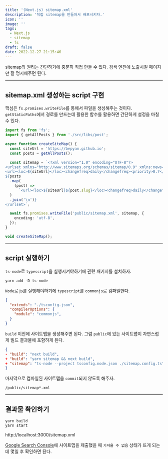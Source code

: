 ```yaml
---
title: '(Next.js) sitemap.xml'
description: '직접 sitemap을 만들어서 배포시키자.'
icon: ''
image: ''
tags:
  - Next.js
  - sitemap
  - fs
draft: false
date: 2022-12-27 21:15:46
---
```


sitemap의 원리는 간단하기에 충분히 직접 만들 수 있다.
검색 엔진에 노출시킬 페이지만 잘 명시해주면 된다.

---

## sitemap.xml 생성하는 script 구현

핵심은 `fs.promises.writeFile`를 통해서 파일을 생성해주는 것이다.
`getStaticPaths`에서 경로를 만드는데 활용한 함수를 활용하면 간단하게 설정을 마칠 수 있다.

```ts:sitemap.config.ts
import fs from 'fs';
import { getAllPosts } from './src/libs/post';

async function createSiteMap() {
  const siteUrl = 'https://bepyan.github.io';
  const posts = getAllPosts();

  const sitemap = `<?xml version="1.0" encoding="UTF-8"?>
<urlset xmlns="http://www.sitemaps.org/schemas/sitemap/0.9" xmlns:news="http://www.google.com/schemas/sitemap-news/0.9" xmlns:xhtml="http://www.w3.org/1999/xhtml" xmlns:mobile="http://www.google.com/schemas/sitemap-mobile/1.0" xmlns:image="http://www.google.com/schemas/sitemap-image/1.1" xmlns:video="http://www.google.com/schemas/sitemap-video/1.1">
<url><loc>${siteUrl}</loc><changefreq>daily</changefreq><priority>0.7</priority></url>
${posts
  .map(
    (post) =>
      `<url><loc>${siteUrl}${post.slug}</loc><changefreq>daily</changefreq><priority>0.7</priority></url>`,
  )
  .join('\n')}
</urlset>`;

  await fs.promises.writeFile('public/sitemap.xml', sitemap, {
    encoding: 'utf-8',
  });
}

void createSiteMap();
```

---

## script 실행하기

`ts-node`로 `typescript`을 실행시켜야하기에 관련 패키지를 설치하자.

```shell
yarn add -D ts-node
```

`Node`로 js를 실행해야하기에 `typescript`를 `commonjs`로 컴파일한다.

```json:tsconfig.node.json
{
  "extends": "./tsconfig.json",
  "compilerOptions": {
    "module": "commonjs",
  }
}
```

`build` 이전에 사이트맵을 생성해주면 된다. 그럼 `public`에 있는 사이트맵이 자연스럽게 빌드 결과물에 포함하게 된다.

```diff-json:package.json
{
- "build": "next build",
+ "build": "yarn sitemap && next build",
+ "sitemap": "ts-node --project tsconfig.node.json ./sitemap.config.ts",
}
```

마지막으로 컴파일된 사이트맵을 `commit`되지 않도록 해주자.

```:.gitignore
/public/sitemap*.xml
```

---

## 결과물 확인하기

```shell
yarn build
yarn start
```

http://localhost:3000/sitemap.xml

[Google Search Console](https://search.google.com/search-console/sitemaps)에 사이트맵을 제출했을 때 `가져올 수 없음` 상태가 뜨게 되는데 몇일 후 확인하면 된다.
